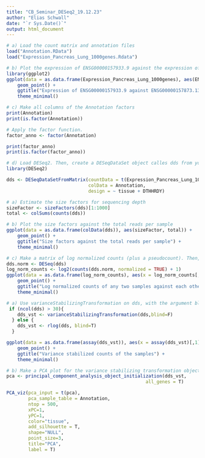 ```yaml
---
title: "CB_Seminar_DESeq2_19.12.23"
author: "Elias Schwall"
date: "`r Sys.Date()`"
output: html_document
---
```



```r
# a) Load the count matrix and annotation files
load("Annotation.RData")
load("Expression_Pancreas_Lung_1000genes.Rdata")

# b) Plot the expression of ENSG00000157933.9 against the expression of ENSG00000157873.13
library(ggplot2)
ggplot(data = as.data.frame(Expression_Pancreas_Lung_1000genes), aes(ENSG00000157933.9, ENSG00000157873.13)) +
    geom_point() + 
    ggtitle("Expression of ENSG00000157933.9 against ENSG00000157873.13") +
    theme_minimal()

# c) Make all columns of the Annotation factors
print(Annotation)
print(is.factor(Annotation))

# Apply the factor function.
factor_anno <- factor(Annotation)

print(factor_anno)
print(is.factor(factor_anno))

# d) Load DESeq2. Then, create a DESeqDataSet object calles dds from your data, controlling for the batch effects in your experimental design. Use the function DESeqDataSetFromMatrix
library(DESeq2)

dds <- DESeqDataSetFromMatrix(countData = t(Expression_Pancreas_Lung_1000genes),
                              colData = Annotation,
                              design = ~ tissue + DTHHRDY)
```

```r
# a) Estimate the size factors for sequencing depth 
sizeFactor <- sizeFactors(dds)[1:1000]
total <- colSums(counts(dds))

# b) Plot the size factors against the total reads per sample
ggplot(data = as.data.frame(colData(dds)), aes(sizeFactor, total)) +
    geom_point() +
    ggtitle("Size factors against the total reads per sample") +
    theme_minimal()

# c) Make a matrix of log normalized counts (plus a pseudocount). Then, make a scatterplot of log normalized counts of any two samples against each other.
dds.norm <- DESeq(dds)
log_norm_counts <- log2(counts(dds.norm, normalized = TRUE) + 1)
ggplot(data = as.data.frame(log_norm_counts), aes(x = log_norm_counts[,1], y = log_norm_counts[,2])) +
    geom_point() +
    ggtitle("Log normalized counts of any two samples against each other") +
    theme_minimal()
```

```r
# a) Use varianceStabilizingTransformation on dds, with the argument blind=F. Make a scatterplot of the variance stabilized counts of the samples you used in 2c.
 if (ncol(dds) > 30){
    dds_vst <- varianceStabilizingTransformation(dds,blind=F)
  } else {
    dds_vst <- rlog(dds, blind=T)
  }

ggplot(data = as.data.frame(assay(dds_vst)), aes(x = assay(dds_vst)[,1], y = assay(dds_vst)[,2])) +
    geom_point() +
    ggtitle("Variance stabilized counts of the samples") +
    theme_minimal()

# b) Make a PCA plot for the variance stabilizing transformation object using the function plotPCA and the argument intgroup="tissue".
pca <- principal_component_analysis_object_initialization(dds_vst,
                                                   all_genes = T)

PCA_viz(pca_input = t(pca),
        pca_sample_table = Annotation,
        ntop = 500,
        xPC=1,
        yPC=1,
        color="tissue",
        add_silhouette = T,
        shape="NULL",
        point_size=3,
        title="PCA",
        label = T)

```

